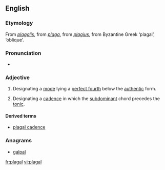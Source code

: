 ==English==

===Etymology===
From {{etyl|LL.}} ''[[plagalis]]'', from {{etyl|la}} ''[[plaga]]'', from ''[[plagius]]'', from Byzantine Greek {{term|lang=grc|πλάγιος}} ‘plagal’, {{etyl|grc}} {{term|lang=grc|πλάγιος}} ‘oblique’.

===Pronunciation===
* {{IPA|/ˈpleɪɡəl/}}

===Adjective===
{{en-adj}}

# {{music}} Designating a [[mode]] lying a [[perfect fourth]] below the [[authentic]] form.
# {{music}} Designating a [[cadence]] in which the [[subdominant]] chord precedes the [[tonic]].

====Derived terms====
* [[plagal cadence]]

===Anagrams===
* [[galpal#English|galpal]]

[[fr:plagal]]
[[vi:plagal]]